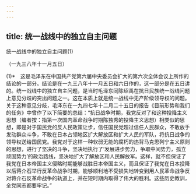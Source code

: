 ```yaml
---
---
---
```

title: 统一战线中的独立自主问题
---



统一战线中的独立自主问题(1)


（一九三八年十一月五日）

(1)*　这是毛泽东在中国共产党第六届中央委员会扩大的第六次全体会议上所作的结论的一部分。结论是在一九三八年十一月五日和六日作的，这一部分是在五日讲的。统一战线中的独立自主问题，是当时毛泽东同陈绍禹在抗日民族统一战线问题上意见分歧的突出问题之一。这在本质上就是统一战线中无产阶级领导权的问题。关于这种意见分歧，毛泽东在一九四七年十二月二十五日的报告《目前形势和我们的任务》中曾作了以下简要的总结：“抗日战争时期，我党反对了和这种投降主义思想（编者按：指第一次国内革命战争时期陈独秀的投降主义思想）相类似的思想，即是对于国民党的反人民政策让步，信任国民党超过信任人民群众，不敢放手发动群众斗争，不敢在日本占领地区扩大解放区和扩大人民的军队，将抗日战争的领导权送给国民党。我党对于这样一种软弱无能的腐朽的违背马克思列宁主义原则的思想，进行了坚决的斗争，坚决地执行了‘发展进步势力，争取中间势力，孤立顽固势力’的政治路线，坚决地扩大了解放区和人民解放军。这样，就不但保证了我党在日本帝国主义侵略时期能够战胜日本帝国主义，而且保证了我党在日本投降以后蒋介石举行反革命战争时期，能够顺利地不受损失地转变到用人民革命战争反对蒋介石反革命战争的轨道上，并在短时期内取得了伟大的胜利。这些历史教训，全党同志都要牢记。”